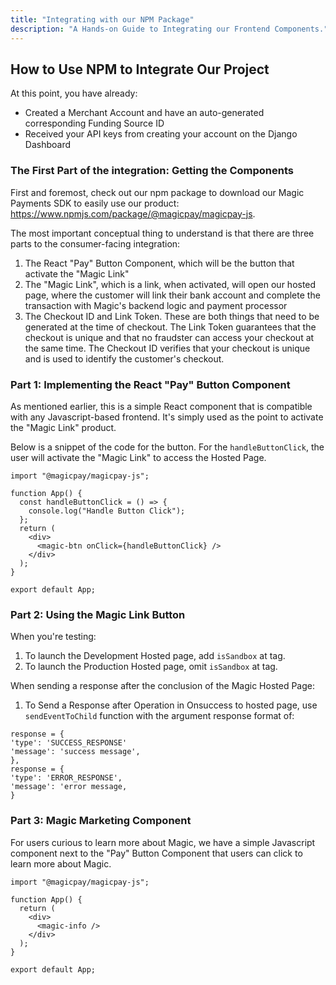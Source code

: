 ```yaml
---
title: "Integrating with our NPM Package"
description: "A Hands-on Guide to Integrating our Frontend Components."
---
```


## How to Use NPM to Integrate Our Project

At this point, you have already:
- Created a Merchant Account and have an auto-generated corresponding Funding Source ID
- Received your API keys from creating your account on the Django Dashboard

### The First Part of the integration: Getting the Components

First and foremost, check out our npm package to download our Magic Payments SDK to easily use our product: https://www.npmjs.com/package/@magicpay/magicpay-js. 

The most important conceptual thing to understand is that there are three parts to the consumer-facing integration:
1. The React "Pay" Button Component, which will be the button that activate the "Magic Link"
2. The "Magic Link", which is a link, when activated, will open our hosted page, where the customer will link their bank account and complete the transaction with Magic's backend logic and payment processor
3. The Checkout ID and Link Token. These are both things that need to be generated at the time of checkout. The Link Token guarantees that the checkout is unique and that no fraudster can access your checkout at the same time. The Checkout ID verifies that your checkout is unique and is used to identify the customer's checkout.


### Part 1: Implementing the React "Pay" Button Component 
As mentioned earlier, this is a simple React component that is compatible with any Javascript-based frontend. It's simply used as the point to activate the "Magic Link" product.

Below is a snippet of the code for the button. For the `handleButtonClick`, the user will activate the "Magic Link" to access the Hosted Page.
```
import "@magicpay/magicpay-js";

function App() {
  const handleButtonClick = () => {
    console.log("Handle Button Click");
  };
  return (
    <div>
      <magic-btn onClick={handleButtonClick} />
    </div>
  );
}

export default App;
```

### Part 2: Using the Magic Link Button

When you're testing:
1. To launch the Development Hosted page, add `isSandbox` at tag.
2. To launch the Production Hosted page, omit `isSandbox` at tag.

When sending a response after the conclusion of the Magic Hosted Page:
1. To Send a Response after Operation in Onsuccess to hosted page, use `sendEventToChild` function with the argument response format of:
```
response = {
'type': 'SUCCESS_RESPONSE'
'message': 'success message',
},
response = {
'type': 'ERROR_RESPONSE',
'message': 'error message,
}
```

### Part 3: Magic Marketing Component

For users curious to learn more about Magic, we have a simple Javascript component next to the "Pay" Button Component that users can click to learn more about Magic.

```
import "@magicpay/magicpay-js";

function App() {
  return (
    <div>
      <magic-info />
    </div>
  );
}

export default App;
```
